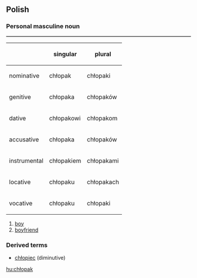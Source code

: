 ==Polish==
===Personal masculine noun===
<table border=1>
{| 
! !! singular !! plural
|-
! nominative
| chłopak || chłopaki
|-
! genitive
| chłopaka || chłopaków
|-
! dative
| chłopakowi || chłopakom
|-
! accusative
| chłopaka || chłopaków
|-
! instrumental
| chłopakiem || chłopakami
|-
! locative
| chłopaku || chłopakach
|-
! vocative
| chłopaku || chłopaki
|}
</table>

# [[boy]]
# [[boyfriend]]

===Derived terms===
*[[chłopiec]] (diminutive)

[[hu:chłopak]]